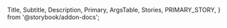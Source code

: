   Title,
  Subtitle,
  Description,
  Primary,
  ArgsTable,
  Stories,
  PRIMARY_STORY,
} from '@storybook/addon-docs';

<Title />

This makes use of react component, FormflowChart, expanding its functionality by getting data, image and instance.

<Primary />
{/* <ArgsTable story={PRIMARY_STORY} /> */}
{/* <Stories /> */}

### Functions
<table>
  <tr>
    <th>name</th> <th>description</th>
  </tr>
  <tr>
    <td>setData(data: {'{'}nodes:Node[], edges: Edge[]{'}'}) => void</td> 
    <td>Set nodes and edges of the flow chart</td> 
  </tr>
  <tr>
    <td>getData() => {'{'}nodes:Node[], edges: Edge[]{'}'} </td> 
    <td>Returns the current nodes and edges</td> 
  </tr>
  <tr>
    <td>getImage() => Promise{'<'}Base64{'>'}</td> 
    <td>Returns image data of the current flow chart</td> 
  </tr>
  <tr>
    <td>getInstance() => ReactflowInstance</td> 
    <td>Returns the Reactflow instance</td> 
  </tr>
</table>

### Event
<table>
  <tr>
    <th>name</th> <th>description</th>
  </tr>
  <tr>
    <td>reactflow</td> 
    <td>
      There are three types of details for this event.
      <ul>
        <li>{
          JSON.stringify({
            type: 'reactflow',
            detail: {
              action: "'selected'", 
              type: "'node'",
              node: 'Node', 
              nodes: 'Node[]', 
              edges: 'Edge[]'
            }
          }, null, '  ')
        }</li>
        <li>{
          JSON.stringify({
            type: 'reactflow',
            detail: {
              action: "'selected'", 
              type: "'edge'",
              edge: 'Edge', 
              nodes: 'Node[]', 
              edges: 'Edge[]'
            }
          }, null, '  ')
        }</li>
        <li>{
          JSON.stringify({
            type: 'reactflow',
            detail: {
              action: "'init'", 
              event: "ReactFlowInstance"
            }
          }, null, '  ')
        }</li>
      </ul>
    </td> 
  </tr>
</table>